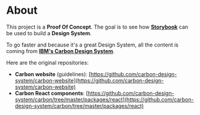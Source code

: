 
<Meta title="Get started/About" />

# About

This project is a **Proof Of Concept**. The goal is to see how **[Storybook](https://storybook.js.org/)** can be used to build a **Design System**.

To go faster and because it's a great Design System, all the content is coming from **[IBM's Carbon Design System](https://www.carbondesignsystem.com/)**.

Here are the original repositories:

- **Carbon website** (guidelines): [https://github.com/carbon-design-system/carbon-website](https://github.com/carbon-design-system/carbon-website)
- **Carbon React components**: [https://github.com/carbon-design-system/carbon/tree/master/packages/react](https://github.com/carbon-design-system/carbon/tree/master/packages/react)
